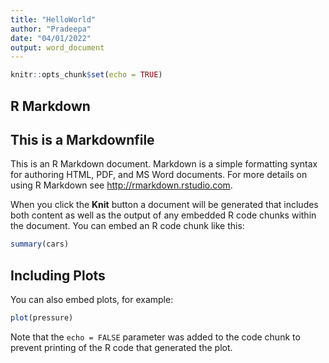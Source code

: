 ---
title: "HelloWorld"
author: "Pradeepa"
date: "04/01/2022"
output: word_document
---

```{r setup, include=FALSE}
knitr::opts_chunk$set(echo = TRUE)
```

## R Markdown
## This is a Markdownfile

This is an R Markdown document. Markdown is a simple formatting syntax for authoring HTML, PDF, and MS Word documents. For more details on using R Markdown see <http://rmarkdown.rstudio.com>.

When you click the **Knit** button a document will be generated that includes both content as well as the output of any embedded R code chunks within the document. You can embed an R code chunk like this:

```{r cars}
summary(cars)
```

## Including Plots

You can also embed plots, for example:

```{r pressure, echo=FALSE}
plot(pressure)
```

Note that the `echo = FALSE` parameter was added to the code chunk to prevent printing of the R code that generated the plot.
